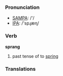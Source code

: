 === Pronunciation ===
*[[w:SAMPA|SAMPA]]: /'/
*[[w:IPA|IPA]]: /'spɻæɳ/

=== Verb ===

'''sprang'''

# past tense of to [[spring]]

=== Translations ===